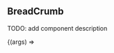 
<Meta title="Components/Title" />

## BreadCrumb

TODO: add component description

<Preview>
    <Story
        name="Default"
        parameters={{
            // Configuration for design plugin, which allows to display linked Figma frame
            design: config({
                type: "figma",
                // replace this url with your own design file to link:
                url:
                    "https://www.figma.com/file/C3jfDdLSEM2scXfGZwk1ON/Workshop-starter-template?node-id=113%3A3201",
            }),
            viewport: {
                defaultViewport: "mobile1",
            },
        }}
        // Props values for the story
        args={{ label: "All product",}}
    >
        {(args) => <Title {...args} />}
    </Story>
</Preview>
